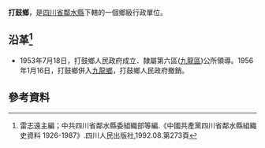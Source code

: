 '''打鼓鄉'''，是[[四川省|四川省]][[鄰水縣|鄰水縣]]下轄的一個鄉級行政單位。

== 沿革<ref>雷志遠主編；中共四川省鄰水縣委組織部等編.《中國共產黨四川省鄰水縣組織史資料 1926-1987》.四川人民出版社,1992.08.第273頁</ref>==
*1953年7月18日，打鼓鄉人民政府成立．隸屬第六區([[九龍區_(鄰水縣)|九龍區]])公所領導。1956年1月16日，打鼓鄉併入[[九龍鄉_(鄰水縣)|九龍鄉]]，打鼓鄉人民政府撤銷。

== 參考資料 ==
{{reflist}}
{{行政區劃小作品}}
{{鄰水縣行政區劃（1953年9月4日至1955年3月5日）}}
{{鄰水縣行政區劃（1955年3月5日至1956年1月24日）}}
{{鄰水縣行政區劃}}